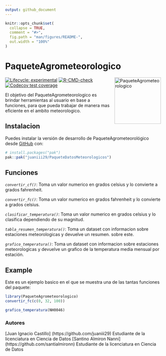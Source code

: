 ```yaml
---
output: github_document
---
```


<!-- README.md is generated from README.Rmd. Please edit that file -->

```r
knitr::opts_chunk$set(
  collapse = TRUE,
  comment = "#>",
  fig.path = "man/figures/README-",
  out.width = "100%"
)
```

# PaqueteAgrometeorologico
<img src="man/figures/logo.png" alt="PaqueteAgrometeorologico" align="right" style="float: right; margin-left: 10px;" width="150"/>

<!-- badges: start -->

[![Lifecycle: experimental](https://img.shields.io/badge/lifecycle-experimental-orange.svg)](https://lifecycle.r-lib.org/articles/stages.html#experimental)
[![R-CMD-check](https://github.com/juaniii29/PaqueteDatosMeteorologicos/actions/workflows/R-CMD-check.yaml/badge.svg)](https://github.com/juaniii29/PaqueteDatosMeteorologicos/actions/workflows/R-CMD-check.yaml)
[![Codecov test coverage](https://codecov.io/gh/juaniii29/PaqueteDatosMeteorologicos/graph/badge.svg)](https://app.codecov.io/gh/juaniii29/PaqueteDatosMeteorologicos)
<!-- badges: end -->

El objetivo del PaqueteAgrometeorologico es brindar herramientas al usuario en base a funciones, para que pueda trabajar de manera mas eficiente en el ambito meteorologico.

## Instalacion

Puedes instalar la versión de desarrollo de PaqueteAgrometeorológico desde [GitHub](https://github.com/) con:

``` r
# install.packages("pak")
pak::pak("juaniii29/PaqueteDatosMeteorologicos")
```

## Funciones

*`convertir_cf()`*: Toma un valor numerico en grados celsius y lo convierte a grados fahrenheit.

*`convertir_fc()`*: Toma un valor numerico en grados fahrenheit y lo convierte a grados celsius.

*`clasificar_temperatura()`*: Toma un valor numerico en grados celsius y lo clasifica dependiendo de su magnitud.

*`tabla_resumen_temperatura()`*: Toma un dataset con informacion sobre estaciones meteorologicas y devuelve un resumen. sobre este.

*`grafico_temperatura()`*: Toma un dataset con informacion sobre estaciones meteorologicas y devuelve un grafico de la temperatura media mensual por estación.

## Example

Este es un ejemplo basico en el que se muestra una de las tantas funciones del paquete:

```r
library(PaqueteAgrometeorologico)
convertir_fc(c(0, 32, 100))
```

```r
grafico_temperatura(NH0046)
```

### Autores

[Juan Ignacio Castillo] (https://github.com/juaniii29) Estudiante de la licenciatura en Ciencia de Datos
[Santino Almiron Nanni] (https://github.com/santialmironn) Estudiante de la licenciatura en Ciencia de Datos
